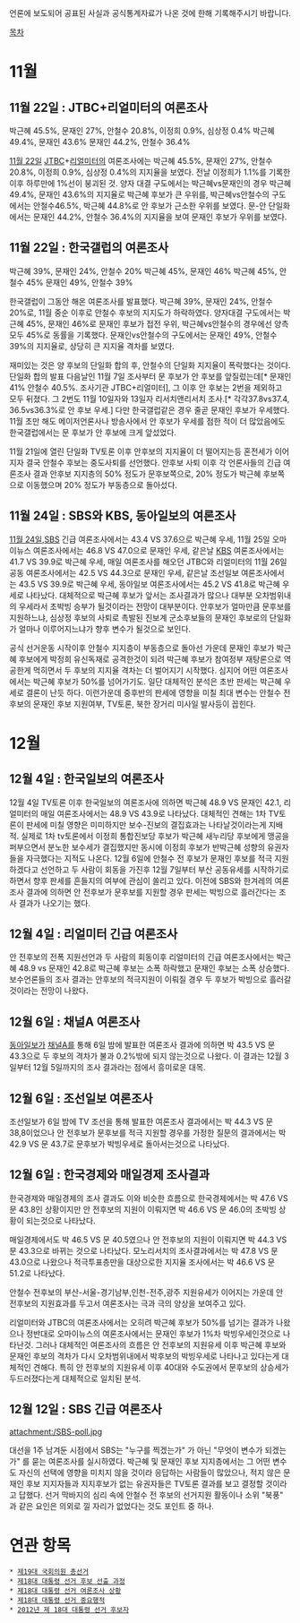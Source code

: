 언론에 보도되어 공표된 사실과 공식통계자료가 나온 것에 한해 기록해주시기 바랍니다.

[[목차]]
= 11월 =
== 11월 22일 : JTBC+리얼미터의 여론조사 ==

박근혜 45.5%, 문재인 27%, 안철수 20.8%, 이정희 0.9%, 심상정 0.4%
박근혜 49.4%, 문재인 43.6%
문재인 44.2%, 안철수 36.4%

[[11월 22일]] [[JTBC]]+[[리얼미터]]의 여론조사에는 박근혜 45.5%, 문재인 27%, 안철수 20.8%, 이정희 0.9%, 심상정 0.4%의 지지율을 보였다. 전날 이정희가 1.1%를 기록한 이후 하루만에 1%선이 붕괴된 것. 양자 대결 구도에서는 박근혜vs문재인의 경우 박근혜 49.4%, 문재인 43.6%의 지지율로 박근혜 후보가 큰 우위를, 박근혜vs안철수의 구도에서는 안철수46.5%, 박근혜 44.8%로 안 후보가 근소한 우위를 보였다. 문-안 단일화에서는 문재인 44.2%, 안철수 36.4%의 지지율을 보여 문재인 후보가 우위를 보였다.

== 11월 22일 : 한국갤럽의 여론조사 ==

박근혜 39%, 문재인 24%, 안철수 20%
박근혜 45%, 문재인 46%
박근혜 45%, 안철수 45%
문재인 49%, 안철수 39%

한국갤럽이 그동안 해온 여론조사를 발표했다.
박근혜 39%, 문재인 24%, 안철수 20%로, 11월 중순 이후로 안철수 후보의 지지도가 하락하였다. 양자대결 구도에서는 박근혜 45%, 문재인 46%로 문재인 후보가 접전 우위, 박근혜vs안철수의 경우에선 양측 모두 45%로 동률을 기록했다. 문재인vs안철수의 구도에서는 문재인 49%, 안철수 39%의 지지율로, 상당히 큰 지지율 격차를 보였다.

재미있는 것은 양 후보의 단일화 합의 후, 안철수의 단일화 지지율이 폭락했다는 것이다. 단일화 합의 발표 다음날인 11월 7일 조사부터 문 후보가 안 후보를 앞질렀는데[* 문재인 41% 안철수 40.5%. 조사기관 JTBC+리얼미터], 그 이후 안 후보는 2번을 제외하고 모두 뒤졌다. 그 2번도 11월 10일자와 13일자 리서치앤리서치 조사.[* 각각37.8vs37.4, 36.5vs36.3%로 안 후보 우세.] 다만 한국갤럽같은 경우 줄곧 문재인 후보가 우세했다. 11월 초만 해도 메이저언론사나 방송사에서 안 후보가 우세를 점한 적이 더 많았음에도 한국갤럽에서는 문 후보가 안 후보에 크게 앞섰었다.

11월 21일에 열린 단일화 TV토론 이후 안후보의 지지율이 더 떨어지는등 혼전세가 이어지자 결국 안철수 후보는 중도사퇴를 선언했다. 안후보 사퇴 이후 각 언론사들의 긴급 여론조사 결과 안후보 지지층의 50% 정도가 문후보쪽으로, 20% 정도가 박근혜 후보쪽으로 이동했으며 20% 정도가 부동층으로 돌아섰다. 
== 11월 24일 : SBS와 KBS, 동아일보의 여론조사 ==
[[11월 24일]],[[SBS]] 긴급 여론조사에서는 43.4 VS 37.6으로 박근혜 우세, 11월 25일 오마이뉴스 여론조사에서는 46.8 VS 47.0으로 문재인 우세, 같은날 [[KBS]] 여론조사에서는 41.7 VS 39.9로 박근혜 우세, 매일 여론조사를 해오던 JTBC와 리얼미터의 11월 26일 공동 여론조사에서는 42.5 VS 44.3으로 문재인 우세, 같은날 조선일보 여론조사에서는 43.5 VS 39.9로 박근혜 우세, 동아일보 여론조사에서는 45.2 VS 41.8로 박근혜 우세로 나타났다. 대체적으로 박근혜 후보가 앞서는 조사결과가 많으나 대부분 오차범위내의 우세라서 초박빙 승부가 될것이라는 전망이 대부분이다. 안후보가 얼마만큼 문후보를 지원하느냐, 심상정 후보의 사퇴로 촉발된 진보계 군소후보들의 문재인 후보로의 단일화가 얼마나 이루어지느냐가 향후 변수가 될것으로 보인다.

공식 선거운동 시작이후 안철수 지지층이 부동층으로 돌아선 가운데 문재인 후보가 박근혜 후보에게 박정희 유신독재로 공격한것이 되려 박근혜 후보가 참여정부 재탕론으로 역공한게 먹히면서 두 후보의 지지율 격차는 더 벌어지기 시작했다. 심지어 어떤 여론조사에서는 박근혜 후보가 50%를 넘어가기도. 일단 대체적인 분석은 초반 판세는 박근혜 우세로 결론이 난듯 하다. 이런가운데 중후반의 판세에 영향을 미칠 최대 변수는 안철수 전 후보의 문재인 후보 지원여부, TV토론, 북한 장거리 미사일 발사등이 꼽힌다. 
= 12월 =
== 12월 4일 : 한국일보의 여론조사 ==
12월 4일 TV토론 이후 한국일보의 여론조사에 의하면 박근혜 48.9 VS 문재인 42.1, 리얼미터의 매일 여론조사에서는 48.9 VS 43.9로 나타났다. 대체적인 견해는 1차 TV토론이 판세에 미칠 영향은 미미하지만 보수-진보의 결집효과는 나타날것이라는게 지배적. 실제로 1차 tv토론에서 이정희 통합진보당 후보가 박근혜 새누리당 후보에게 맹공을 퍼부으면서 분노한 보수세가 결집했지만 동시에 이정희 후보가 반박근혜 성향의 유권자들을 자극했다는 지적도 나온다. 12월 6일에 안철수 전 후보가 문재인 후보를 적극 지원하겠다고 선언하고 두 사람이 회동을 가진후 12월 7일부터 부산 공동유세를 시작하기로 하면서 향후 판세를 흔들지의 여부에 관심이 쏠리고 있다. 이전에 SBS와 한겨레의 여론조사 결과에 의하면 안 전후보가 문후보를 지원할 경우 판세는 박빙으로 흘러간다는 조사 결과가 나오기는 했다.
== 12월 4일 : 리얼미터 긴급 여론조사 ==
안 전후보의 전폭 지원선언과 두 사람의 회동이후 리얼미터의 긴급 여론조사에서는 박근혜 48.9 vs 문재인 42.8로 박근혜 후보는 소폭 하락했고 문재인 후보는 소폭 상승했다. 보수언론들의 조사 결과는 안후보의 적극지원이 이뤄질 경우 두 후보가 박빙으로 흘러갈것이라는 전망이 나왔다. 
== 12월 6일 : 채널A 여론조사 ==
[[동아일보]]가 [[채널A]]를 통해 6일 밤에 발표한 여론조사 결과에 의하면 박 43.5 VS 문 43.3으로 두 후보의 격차가 불과 0.2%밖에 되지 않는것으로 나왔다. 이 결과는 12월 3일부터 12월 5일까지의 조사 결과라는 점에서 흥미로운 대목. 
== 12월 6일 : 조선일보 여론조사 ==
조선일보가 6일 밤에 TV 조선을 통해 발표한 여론조사 결과에서는 박 44.3 VS 문 38,8이었으나 안 전후보가 문후보를 적극 지원할 경우를 가정한 질문의 결과에서는 박 42.9 VS 문 43.7로 문후보가 박빙우세로 돌아서는것으로 나타났다. 

== 12월 6일 : 한국경제와 매일경제 조사결과 ==
한국경제와 매일경제의 조사 결과도 이와 비슷한 흐름으로 한국경제에서는 박 47.6 VS 문 43.8인 상황이지만 안 전후보의 지원이 이뤄지면 박 46.6 VS 문 46.0의 초박빙 상황이 되는것으로 나타났다. 

매일경제에서도 박 46.5 VS 문 40.5였으나 안 전후보의 지원이 이뤄지면 박 44.3 VS 문 43.3으로 바뀌는 것으로 나타났다. 모노리서치의 조사결과에서는 박 47.8 VS 문 43.0으로 나왔으나 적극투표층만을 대상으로한 지지율 조사에서는 박 46.6 VS 문 51.2로 나타났다.

안철수 전후보의 부산-서울-경기남부,인천-전주,광주 지원유세가 이어지는 가운데 안 전후보의 지원효과를 두고서 여론조사는 극과 극의 양상을 보여주고 있다. 

리얼미터와 JTBC의 여론조사에서는 오히려 박근혜 후보가 50%를 넘기는 결과가 나왔으나 정반대로 오마이뉴스의 여론조사에서는 문재인 후보가 1%차 박빙우세인것으로 나타난것. 그러나 대체적인 여론조사의 흐름은 안 전후보의 지원유세 이후 박근혜 후보와 문재인 후보의 격차가 다시 오차범위내에서 박후보의 박빙우세로 나타나고 있다는게 대체적인 견해다. 특히 안 전후보의 지원유세 이후 40대와 수도권에서 문후보의 상승세가 두드러졌다는게 대체적으로 일치된 분석. 

== 12월 12일 : SBS 긴급 여론조사 ==

attachment:/SBS-poll.jpg

대선을 1주 남겨둔 시점에서 SBS는 "누구를 찍겠는가" 가 아닌 "무엇이 변수가 되겠는가" 를 묻는 여론조사를 실시하였다. 박근혜 및 문재인 후보 지지층에서는 그 어떤 변수도 자신의 선택에 영향을 미치지 않을 것이라 응답하는 사람들이 많았으나, 적지 않은 문재인 후보 지지자들과 지지후보가 없는 유권자들은 TV토론 결과를 보고 결정할 것이라고 답했다. 선거 막바지의 심리 속에 안철수 전 후보의 선거지원 활동이나 소위 "북풍" 과 같은 요인은 의외로 낄 자리가 없었다는 것도 포인트 중 하나.

= 연관 항목 =
 * [[제19대 국회의원 총선거]]
 * [[제18대 대통령 선거 후보 선출 과정]] 
 * [[제18대 대통령 선거 여론조사 상황]]
 * [[제18대 대통령 선거 중요행적]]
 * [[2012년 제 18대 대통령 선거 후보자]]
